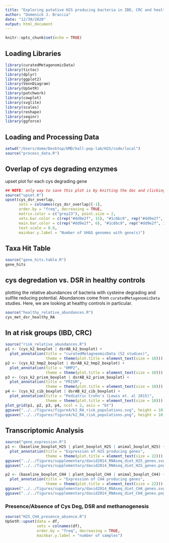 ```yaml
---
title: "Exploring putative H2S producing bacteria in IBD, CRC and healthy individuals"
author: "Domenick J. Braccia"
date: "12/30/2020"
output: html_document
---
```


```r
knitr::opts_chunk$set(echo = TRUE)
```


## Loading Libraries

```r
library(curatedMetagenomicData)
library(tictoc)
library(dplyr)
library(ggplot2)
library(VennDiagram)
library(UpSetR)
library(patchwork)
library(cowplot)
library(svglite)
library(scales)
library(reshape)
library(seqinr)
library(ggforce)
```

## Loading and Processing Data

```r
setwd("/Users/dome/Desktop/UMD/hall-pop-lab/H2S/code/local")
source("process_data.R")
```

## Overlap of cys degrading enzymes

upset plot for each cys degrading gene

```r
## NOTE: only way to save this plot is by knitting the doc and clicking saveas on the figure
source("upset.R")
upset(cys_dsr_overlap, 
      sets = colnames(cys_dsr_overlap)[-1], 
      order.by = "freq", decreasing = TRUE,
      matrix.color = c("grey23"), point.size = 2,
      sets.bar.color = c(rep("#dd9e2f", 15), "#1c6bc9", rep("#dd9e2f", 3)),
      main.bar.color = c(rep("#dd9e2f", 6), "#1c6bc9", rep("#dd9e2f", 33)),
      text.scale = 0.8,
      mainbar.y.label = "Number of UHGG genomes with gene(s)") 
```

## Taxa Hit Table

```r
source("gene_hits.table.R")
gene_hits
```


## cys degredation vs. DSR in healthy controls

plotting the relative abundances of bacteria with cysteine degrading and sulfite reducing potential. Abundances come from `curatedMetagenomicData` studies. Here, we are looking at healthy controls in particular.

```r
source("healthy_relative_abundances.R")
cys_met_dsr_healthy_RA
```

## In at risk groups (IBD, CRC)

```r
source("risk_relative_abundances.R")
p1 <- (cys_k2_boxplot | dsrAB_k2_boxplot) +
  plot_annotation(title = "curatedMetagneomicData (52 studies)",
                  theme = theme(plot.title = element_text(size = 10)))
p2 <- (cys_k2_hmp2_boxplot | dsrAB_k2_hmp2_boxplot) +
  plot_annotation(title = "HMP2",
                  theme = theme(plot.title = element_text(size = 10)))
p3 <- (cys_k2_prism_boxplot | dsrAB_k2_prism_boxplot) +
  plot_annotation(title = "PRISM",
                  theme = theme(plot.title = element_text(size = 10)))
p4 <- (cys_k2_cib_boxplot | dsrAB_k2_cib_boxplot) +
  plot_annotation(title = "Pediatric Crohn's (Lewis et. al 2015)",
                  theme = theme(plot.title = element_text(size = 10)))
plot_grid(p1, p2, p3, p4, ncol = 2, axis = "bt")
ggsave("../../figures/figure4/k2_RA_risk_populations.svg", height = 10, width = 10)
ggsave("../../figures/figure4/k2_RA_risk_populations.png", height = 10, width = 10)
```

## Transcriptomic Analysis

```r
source("gene_expression.R")
p1 <- (baseline_boxplot_H2S | plant_boxplot_H2S | animal_boxplot_H2S) +
  plot_annotation(title = "Expression of H2S producing genes",
                  theme = theme(plot.title = element_text(size = 22)))
ggsave("../../figures/supplementary/david2014_RNAseq_diet_H2S_genes.svg", height = 7, width = 10)
ggsave("../../figures/supplementary/david2014_RNAseq_diet_H2S_genes.png", height = 7, width = 10)

p2 <- (baseline_boxplot_CH4 | plant_boxplot_CH4 | animal_boxplot_CH4) +
  plot_annotation(title = "Expression of CH4 producing genes",
                  theme = theme(plot.title = element_text(size = 22)))
ggsave("../../figures/supplementary/david2014_RNAseq_diet_CH4_genes.svg", height = 7, width = 10)
ggsave("../../figures/supplementary/david2014_RNAseq_diet_CH4_genes.png", height = 7, width = 10)
```

### Presence/Absence of Cys Deg, DSR and methanogenesis

```r
source("H2S_CH4_presence_absence.R")
UpSetR::upset(data = df, 
              sets = colnames(df),
              order.by = "freq", decreasing = TRUE,
              mainbar.y.label = "number of samples") 
```

